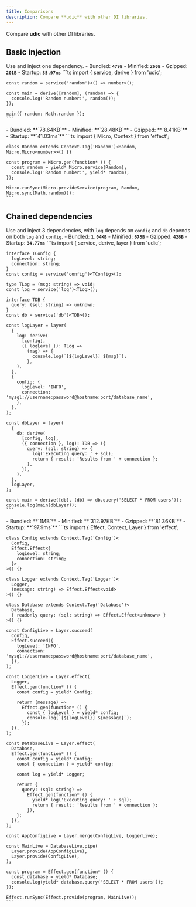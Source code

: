 ```yaml
---
title: Comparisons
description: Compare **udic** with other DI libraries.
---
```



Compare **udic** with other DI libraries.

## Basic injection
Use and inject one dependency.
<Tabs syncKey='libComparison0'>
  <TabItem label='udic'>
    - Bundled: **`479B`**
    - Minified: **`260B`**
    - Gzipped: **`201B`**
    - Startup: **`35.97ms`**
    ```ts
    import { service, derive } from 'udic';
    
    const random = service('random')<() => number>();
    
    const main = derive([random], (random) => {
      console.log('Random number:', random());
    });
    
    main({ random: Math.random });
    ```
  </TabItem>
  <TabItem label='effect'>
    - Bundled: **`78.64KB`**
    - Minified: **`28.48KB`**
    - Gzipped: **`8.41KB`**
    - Startup: **`41.03ms`**
    ```ts
    import { Micro, Context } from 'effect';
    
    class Random extends Context.Tag('Random')<Random, Micro.Micro<number>>() {}
    
    const program = Micro.gen(function* () {
      const random = yield* Micro.service(Random);
      console.log('Random number:', yield* random);
    });
    
    Micro.runSync(Micro.provideService(program, Random, Micro.sync(Math.random)));
    ```
  </TabItem>
</Tabs>


## Chained dependencies
Use and inject 3 dependencies, with `log` depends on `config` and `db` depends on both `log` and `config`.
<Tabs syncKey='libComparison1'>
  <TabItem label='udic'>
    - Bundled: **`1.04KB`**
    - Minified: **`678B`**
    - Gzipped: **`428B`**
    - Startup: **`34.77ms`**
    ```ts
    import { service, derive, layer } from 'udic';
    
    interface TConfig {
      logLevel: string;
      connection: string;
    }
    const config = service('config')<TConfig>();
    
    type TLog = (msg: string) => void;
    const log = service('log')<TLog>();
    
    interface TDB {
      query: (sql: string) => unknown;
    }
    const db = service('db')<TDB>();
    
    const logLayer = layer(
      {
        log: derive(
          [config],
          ({ logLevel }): TLog =>
            (msg) => {
              console.log(`[${logLevel}] ${msg}`);
            },
        ),
      },
      {
        config: {
          logLevel: 'INFO',
          connection: 'mysql://username:password@hostname:port/database_name',
        },
      },
    );
    
    const dbLayer = layer(
      {
        db: derive(
          [config, log],
          ({ connection }, log): TDB => ({
            query: (sql: string) => {
              log('Executing query: ' + sql);
              return { result: 'Results from ' + connection };
            },
          }),
        ),
      },
      logLayer,
    );
    
    const main = derive([db], (db) => db.query('SELECT * FROM users'));
    console.log(main(dbLayer));
    ```
  </TabItem>
  <TabItem label='effect'>
    - Bundled: **`1MB`**
    - Minified: **`312.97KB`**
    - Gzipped: **`81.36KB`**
    - Startup: **`97.9ms`**
    ```ts
    import { Effect, Context, Layer } from 'effect';
    
    class Config extends Context.Tag('Config')<
      Config,
      Effect.Effect<{
        logLevel: string;
        connection: string;
      }>
    >() {}
    
    class Logger extends Context.Tag('Logger')<
      Logger,
      (message: string) => Effect.Effect<void>
    >() {}
    
    class Database extends Context.Tag('Database')<
      Database,
      { readonly query: (sql: string) => Effect.Effect<unknown> }
    >() {}
    
    const ConfigLive = Layer.succeed(
      Config,
      Effect.succeed({
        logLevel: 'INFO',
        connection: 'mysql://username:password@hostname:port/database_name',
      }),
    );
    
    const LoggerLive = Layer.effect(
      Logger,
      Effect.gen(function* () {
        const config = yield* Config;
    
        return (message) =>
          Effect.gen(function* () {
            const { logLevel } = yield* config;
            console.log(`[${logLevel}] ${message}`);
          });
      }),
    );
    
    const DatabaseLive = Layer.effect(
      Database,
      Effect.gen(function* () {
        const config = yield* Config;
        const { connection } = yield* config;
    
        const log = yield* Logger;
    
        return {
          query: (sql: string) =>
            Effect.gen(function* () {
              yield* log('Executing query: ' + sql);
              return { result: 'Results from ' + connection };
            }),
        };
      }),
    );
    
    const AppConfigLive = Layer.merge(ConfigLive, LoggerLive);
    
    const MainLive = DatabaseLive.pipe(
      Layer.provide(AppConfigLive),
      Layer.provide(ConfigLive),
    );
    
    const program = Effect.gen(function* () {
      const database = yield* Database;
      console.log(yield* database.query('SELECT * FROM users'));
    });
    
    Effect.runSync(Effect.provide(program, MainLive));
    ```
  </TabItem>
</Tabs>

